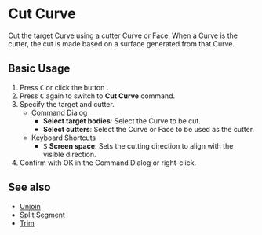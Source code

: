 
# Cut Curve

<Reference shortcut="C" command="Cut Curve" button="Left of Command Bar" />

Cut the target Curve using a cutter Curve or Face. When a Curve is the cutter, the cut is made based on a surface generated from that Curve.

## Basic Usage

1. Press <kbd>C</kbd> or click the button <ButtonIcon type="button-cut" />.
2. Press <kbd>C</kbd> again to switch to **Cut Curve** command.
3. Specify the target and cutter.
   - <Kst>Command Dialog</Kst>
      - **Select target bodies**: Select the  Curve to be cut.
      - **Select cutters**: Select the  Curve or Face to be used as the cutter.
   - <Kst>Keyboard Shortcuts</Kst>
      - <kbd>S</kbd> **Screen space**: Sets the cutting direction to align with the visible direction.
4. Confirm with OK in the Command Dialog or right-click.

## See also
- [Unjoin](./unjoin)
- [Split Segment](./split-segment)
- [Trim](./trim)